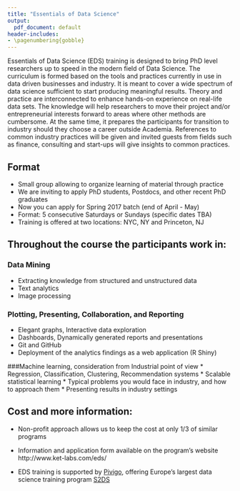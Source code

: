 ```yaml
---
title: "Essentials of Data Science"
output:
  pdf_document: default
header-includes:
- \pagenumbering{gobble}   
---
```


Essentials of Data Science (EDS) training is designed to bring PhD level researchers up to speed in the modern field of Data Science. The curriculum is formed based on the tools and practices currently in use in data driven businesses and industry. It is meant to cover a wide spectrum of data science sufficient to start producing meaningful results. Theory and practice are interconnected to enhance hands-on experience on real-life data sets. The knowledge will help researchers to move their project and/or entrepreneurial interests forward to areas where other methods are cumbersome. At the same time, it prepares the participants for transition to industry should they choose a career outside Academia. References to common industry practices will be given and invited guests from fields such as finance, consulting and start-ups will give insights to common practices.

## Format

* Small group allowing to organize learning of material through practice
* We are inviting to apply PhD students, Postdocs, and other recent PhD graduates
* Now you can apply for Spring 2017 batch (end of April - May)
* Format: 5 consecutive Saturdays or Sundays (specific dates TBA)
* Training is offered at two locations: NYC, NY and Princeton, NJ


## Throughout the course the participants work in:

### Data Mining
* Extracting knowledge from structured and unstructured data
* Text analytics
* Image processing

### Plotting, Presenting, Collaboration, and Reporting
* Elegant graphs, Interactive data exploration
* Dashboards, Dynamically generated reports and presentations
* Git and GitHub
* Deployment of the analytics findings as a web application (R Shiny)

###Machine learning, consideration from Industrial point of view
* Regression, Classification, Clustering, Recommendation systems
* Scalable statistical learning
* Typical problems you would face in industry, and how to approach them
* Presenting results in industry settings

## Cost and more information: 

* Non-profit approach allows us to keep the cost at only 1/3 of similar programs

* Information and application form available on the program's website 
http://www.ket-labs.com/eds/

* EDS training is supported by [Pivigo](https://www.pivigo.com/), offering Europe’s largest data science training program [S2DS](http://www.s2ds.org/) 



